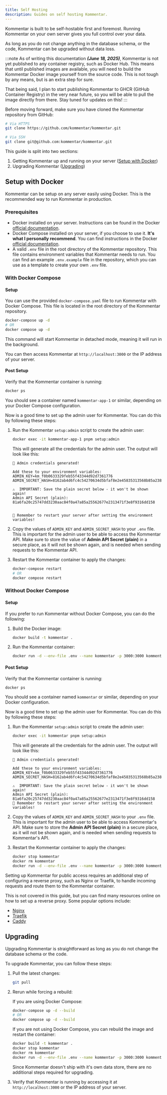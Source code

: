 ```yaml
---
title: Self Hosting
description: Guides on self hosting Kommentar.
---
```



Kommentar is built to be self-hostable first and foremost. Running Kommentar on your own server gives you full control over your data.

As long as you do not change anything in the database schema, or the code, Kommentar can be upgraded without data loss.

:::note
As of writing this documentation _**(June 18, 2025)**_, Kommentar is not yet published to any container registry, such as Docker Hub. This means that until published images are available, you will need to build the Kommentar Docker image yourself from the source code. This is not tough by any means, but is an extra step for sure.

That being said, I plan to start publishing Kommentar to GHCR (GitHub Container Registry) in the very near future, so you will be able to pull the image directly from there. Stay tuned for updates on this!
:::

Before moving forward, make sure you have cloned the Kommentar repository from GitHub:

```bash
# Via HTTPS
git clone https://github.com/kommentar/kommentar.git

# Via SSH
git clone git@github.com:kommentar/kommentar.git
```

This guide is split into two sections:

1. Getting Kommentar up and running on your server ([Setup with Docker](#setup-with-docker))
2. Upgrading Kommentar ([Upgrading](#upgrading))

## Setup with Docker

Kommentar can be setup on any server easily using Docker. This is the recommended way to run Kommentar in production.

### Prerequisites

- Docker installed on your server. Instructions can be found in the Docker [official documentation](https://docs.docker.com/engine/install/).
- Docker Compose installed on your server, if you choose to use it. **It's what I personally recommend**. You can find instructions in the Docker [official documentation](https://docs.docker.com/compose/install/).
- A valid `.env` file in the root directory of the Kommentar repository. This file contains environment variables that Kommentar needs to run. You can find an example `.env.example` file in the repository, which you can use as a template to create your own `.env` file.

### With Docker Compose <Badge text="Recommended" variant="success" size="medium" />

#### Setup

You can use the provided `docker-compose.yaml` file to run Kommentar with Docker Compose. This file is located in the root directory of the Kommentar repository.

```bash
docker-compose up -d
# OR
docker compose up -d
```

This command will start Kommentar in detached mode, meaning it will run in the background.

You can then access Kommentar at `http://localhost:3000` or the IP address of your server.

#### Post Setup

Verify that the Kommentar container is running:

```bash
docker ps
```

You should see a container named `kommentar-app-1` or similar, depending on your Docker Compose configuration.

Now is a good time to set up the admin user for Kommentar. You can do this by following these steps:

<Steps>

1. Run the Kommentar `setup:admin` script to create the admin user:

   ```bash
   docker exec -it kommentar-app-1 pnpm setup:admin
   ```

   This will generate all the credentials for the admin user. The output will look like this:

   ```
   🔐 Admin credentials generated!

   Add these to your environment variables:
   ADMIN_KEY=km_f0b0633329feb55f43344d92d7361776
   ADMIN_SECRET_HASH=8162ab4d6fc4c54270634d5bfaf8e2e45835313568b85a23888fb0ecde46a0e8

   ⚠️  IMPORTANT: Save the plain secret below - it won't be shown again!
   Admin API Secret (plain): 81a6fa20c25747dd3230aac84f0a47a85a25562677e2313471f3e8f9316dd158


   🔄 Remember to restart your server after setting the environment variables!
   ```

2. Copy the values of `ADMIN_KEY` and `ADMIN_SECRET_HASH` to your `.env` file. This is important for the admin user to be able to access the Kommentar API. Make sure to store the value of **Admin API Secret (plain)** in a secure place, as it will not be shown again, and is needed when sending requests to the Kommentar API.

3. Restart the Kommentar container to apply the changes:

   ```bash
   docker-compose restart
   # OR
   docker compose restart
   ```

</Steps>

### Without Docker Compose

#### Setup

If you prefer to run Kommentar without Docker Compose, you can do the following:

<Steps>

1. Build the Docker image:

   ```bash
   docker build -t kommentar .
   ```

2. Run the Kommentar container:

   ```bash
   docker run -d --env-file .env --name kommentar -p 3000:3000 kommentar
   ```

</Steps>

#### Post Setup

Verify that the Kommentar container is running:

```bash
docker ps
```

You should see a container named `kommentar` or similar, depending on your Docker configuration.

Now is a good time to set up the admin user for Kommentar. You can do this by following these steps:

<Steps>

1. Run the Kommentar `setup:admin` script to create the admin user:

   ```bash
   docker exec -it kommentar pnpm setup:admin
   ```

   This will generate all the credentials for the admin user. The output will look like this:

   ```
   🔐 Admin credentials generated!

   Add these to your environment variables:
   ADMIN_KEY=km_f0b0633329feb55f43344d92d7361776
   ADMIN_SECRET_HASH=8162ab4d6fc4c54270634d5bfaf8e2e45835313568b85a23888fb0ecde46a0e8

   ⚠️  IMPORTANT: Save the plain secret below - it won't be shown again!
   Admin API Secret (plain): 81a6fa20c25747dd3230aac84f0a47a85a25562677e2313471f3e8f9316dd158
   🔄 Remember to restart your server after setting the environment variables!
   ```

2. Copy the values of `ADMIN_KEY` and `ADMIN_SECRET_HASH` to your `.env` file. This is important for the admin user to be able to access Kommentar's API. Make sure to store the **Admin API Secret (plain)** in a secure place, as it will not be shown again, and is needed when sending requests to Kommentar's API.
3. Restart the Kommentar container to apply the changes:

   ```bash
   docker stop kommentar
   docker rm kommentar
   docker run -d --env-file .env --name kommentar -p 3000:3000 kommentar
   ```

</Steps>

Setting up Kommentar for public access requires an additional step of configuring a reverse proxy, such as Nginx or Traefik, to handle incoming requests and route them to the Kommentar container.

This is not covered in this guide, but you can find many resources online on how to set up a reverse proxy. Some popular options include:

- [Nginx](https://www.nginx.com/)
- [Traefik](https://traefik.io/)
- [Caddy](https://caddyserver.com/)

## Upgrading

Upgrading Kommentar is straightforward as long as you do not change the database schema or the code.

To upgrade Kommentar, you can follow these steps:

<Steps>

1. Pull the latest changes:

   ```bash
   git pull
   ```

2. Rerun while forcing a rebuild:

   If you are using Docker Compose:

   ```bash
   docker-compose up -d --build
   # OR
   docker compose up -d --build
   ```

   If you are not using Docker Compose, you can rebuild the image and restart the container:

   ```bash
   docker build -t kommentar .
   docker stop kommentar
   docker rm kommentar
   docker run -d --env-file .env --name kommentar -p 3000:3000 kommentar
   ```

   Since Kommentar doesn't ship with it's own data store, there are no additional steps required for upgrading.

3. Verify that Kommentar is running by accessing it at `http://localhost:3000` or the IP address of your server.

</Steps>
